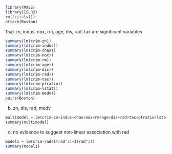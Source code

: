 ```{r}
library(MASS)
library(ISLR2)
rm(list=ls())
attach(Boston)
```

15a) zn, indus, nox, rm,  age, dis, rad, tax are significant variables
```{r}
summary(lm(crim~zn))
summary(lm(crim~indus))
summary(lm(crim~chas))
summary(lm(crim~nox))
summary(lm(crim~rm))
summary(lm(crim~age))
summary(lm(crim~dis))
summary(lm(crim~rad))
summary(lm(crim~tax))
summary(lm(crim~ptratio))
summary(lm(crim~lstat))
summary(lm(crim~medv))
pairs(Boston)

```

b) zn, dis, rad, medv
```{r}
multimodel = lm(crim~zn+indus+chas+nox+rm+age+dis+rad+tax+ptratio+lstat+medv)
summary(multimodel)
```
d) no evidence to suggest non-linear association with rad
```{r}
model1 = lm(crim~rad+I(rad^2)+I(rad^3))
summary(model1)
```

